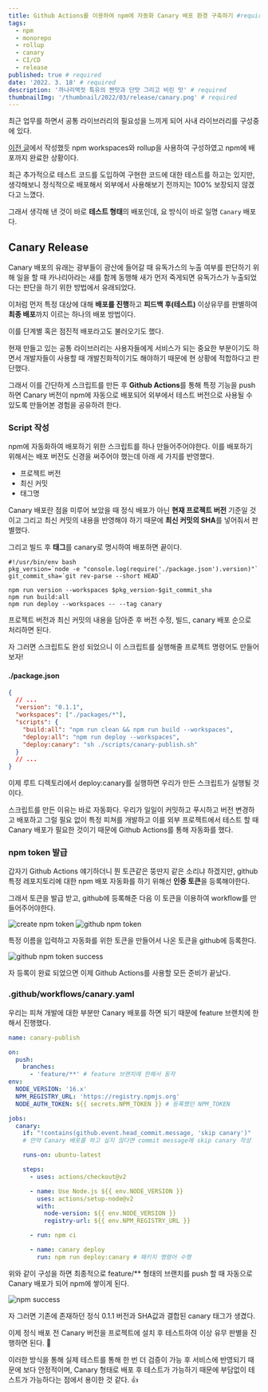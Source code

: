 ```yaml
---
title: Github Actions를 이용하여 npm에 자동화 Canary 배포 환경 구축하기 #required
tags:
  - npm
  - monorepo
  - rollup
  - canary
  - CI/CD
  - release
published: true # required
date: '2022. 3. 18' # required
description: '까나리액젓 특유의 짠맛과 단맛 그리고 비린 맛' # required
thumbnailImg: '/thumbnail/2022/03/release/canary.png' # required
---
```


최근 업무를 하면서 공통 라이브러리의 필요성을 느끼게 되어 사내 라이브러리를 구성중에 있다.

[이전 글](https://tigger.dev/2022/npm/rollup)에서 작성했듯 npm workspaces와 rollup을 사용하여 구성하였고 npm에 배포까지 완료한 상황이다.

최근 추가적으로 테스트 코드를 도입하여 구현한 코드에 대한 테스트를 하고는 있지만, 생각해보니 정식적으로 배포해서 외부에서 사용해보기 전까지는 100% 보장되지 않겠다고 느꼈다.

그래서 생각해 낸 것이 바로 **테스트 형태**의 배포인데, 요 방식이 바로 일명 `Canary` 배포다.

## Canary Release

Canary 배포의 유래는 광부들이 광산에 들어갈 때 유독가스의 누출 여부를 판단하기 위해 일을 할 때 카나리아라는 새를 함께 동행해 새가 먼저 죽게되면 유독가스가 누출되었다는 판단을 하기 위한 방법에서 유래되었다.

이처럼 먼저 특정 대상에 대해 **배포를 진행**하고 **피드백 후(테스트)** 이상유무를 판별하여 **최종 배포**까지 이르는 하나의 배포 방법이다.

이를 단계별 혹은 점진적 배포라고도 불러오기도 했다.

현재 만들고 있는 공통 라이브러리는 사용자들에게 서비스가 되는 중요한 부분이기도 하면서 개발자들이 사용할 때 개발친화적이기도 해야하기 때문에 현 상황에 적합하다고 판단했다.

그래서 이를 간단하게 스크립트를 만든 후 **Github Actions**를 통해 특정 기능을 push 하면 Canary 버전이 npm에 자동으로 배포되어 외부에서 테스트 버전으로 사용될 수 있도록 만들어본 경험을 공유하려 한다.

### Script 작성

npm에 자동화하여 배포하기 위한 스크립트를 하나 만들어주어야한다.
이를 배포하기 위해서는 배포 버전도 신경을 써주어야 했는데 아래 세 가지를 반영했다.

- 프로젝트 버전
- 최신 커밋
- 태그명

Canary 배포란 점을 미루어 보았을 때 정식 배포가 아닌 **현재 프로젝트 버전** 기준일 것이고 그리고 최신 커밋의 내용을 반영해야 하기 때문에 **최신 커밋의 SHA**를 넣어줘서 판별했다.

그리고 빌드 후 **태그**를 canary로 명시하여 배포하면 끝이다.

```shell
#!/usr/bin/env bash
pkg_version=`node -e "console.log(require('./package.json').version)"`
git_commit_sha=`git rev-parse --short HEAD`

npm run version --workspaces $pkg_version-$git_commit_sha
npm run build:all
npm run deploy --workspaces -- --tag canary
```

프로젝트 버전과 최신 커밋의 내용을 담아준 후 버전 수정, 빌드, canary 배포 순으로 처리하면 된다.

자 그러면 스크립트도 완성 되었으니 이 스크립트를 실행해줄 프로젝트 명령어도 만들어보자!

#### ./package.json

```json
{
  // ...
  "version": "0.1.1",
  "workspaces": ["./packages/*"],
  "scripts": {
    "build:all": "npm run clean && npm run build --workspaces",
    "deploy:all": "npm run deploy --workspaces",
    "deploy:canary": "sh ./scripts/canary-publish.sh"
  }
  // ...
}
```

이제 루트 디렉토리에서 deploy:canary를 실행하면 우리가 만든 스크립트가 실행될 것이다.

스크립트를 만든 이유는 바로 자동화다. 우리가 일일이 커밋하고 푸시하고 버전 변경하고 배포하고 그럴 필요 없이 특정 피쳐를 개발하고 이를 외부 프로젝트에서 테스트 할 때 Canary 배포가 필요한 것이기 때문에 Github Actions를 통해 자동화를 했다.

### npm token 발급

갑자기 Github Actions 얘기하더니 뭔 토큰같은 뚱딴지 같은 소리냐 하겠지만, github 특정 레포지토리에 대한 npm 배포 자동화를 하기 위해선 **인증 토큰**을 등록해야한다.

그래서 토큰을 발급 받고, github에 등록해준 다음 이 토큰을 이용하여 workflow를 만들어주어야한다.

![create npm token](/images/2022/03/release/npm_token.png)
![github npm token](/images/2022/03/release/github_token.png)

특정 이름을 입력하고 자동화를 위한 토큰을 만들어서 나온 토큰을 github에 등록한다.

![github npm token success](/images/2022/03/release/github_token_success.png)

자 등록이 완료 되었으면 이제 Github Actions를 사용할 모든 준비가 끝났다.

### .github/workflows/canary.yaml

우리는 피쳐 개발에 대한 부분만 Canary 배포를 하면 되기 때문에 feature 브랜치에 한해서 진행했다.

```yaml
name: canary-publish

on:
  push:
    branches:
      - 'feature/**' # feature 브랜치에 한해서 동작
env:
  NODE_VERSION: '16.x'
  NPM_REGISTRY_URL: 'https://registry.npmjs.org'
  NODE_AUTH_TOKEN: ${{ secrets.NPM_TOKEN }} # 등록했던 NPM_TOKEN

jobs:
  canary:
    if: "!contains(github.event.head_commit.message, 'skip canary')"
    # 만약 Canary 배포를 하고 싶지 않다면 commit message에 skip canary 작성

    runs-on: ubuntu-latest

    steps:
      - uses: actions/checkout@v2

      - name: Use Node.js ${{ env.NODE_VERSION }}
        uses: actions/setup-node@v2
        with:
          node-version: ${{ env.NODE_VERSION }}
          registry-url: ${{ env.NPM_REGISTRY_URL }}

      - run: npm ci

      - name: canary deploy
        run: npm run deploy:canary # 패키지 명령어 수행
```

위와 같이 구성을 하면 최종적으로 feature/\*\* 형태의 브랜치를 push 할 때 자동으로 Canary 배포가 되어 npm에 쌓이게 된다.

![npm success](/images/2022/03/release/npm_success.png)

자 그러면 기존에 존재하던 정식 0.1.1 버전과 SHA값과 결합된 canary 태그가 생겼다.

이제 정식 배포 전 Canary 버전을 프로젝트에 설치 후 테스트하여 이상 유무 판별을 진행하면 된다. 🎉

이러한 방식을 통해 실제 테스트를 통해 한 번 더 검증이 가능 후 서비스에 반영되기 때문에 보다 안정적이며, Canary 형태로 배포 후 테스트가 가능하기 때문에 부담없이 테스트가 가능하다는 점에서 용이한 것 같다. 👍
